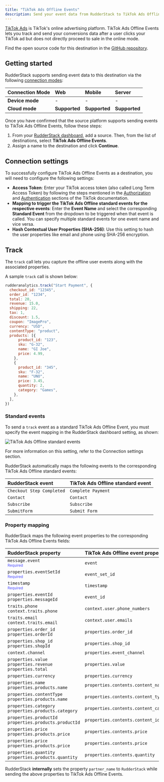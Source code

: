 ```yaml
---
title: "TikTok Ads Offline Events"
description: Send your event data from RudderStack to TikTok Ads Offline Events.
---
```


[TikTok Ads](https://www.tiktok.com/business/en/apps/tiktok?tt4b_lang_redirect=1") is TikTok's online advertising platform. TikTok Ads Offline Events lets you track and send your conversions data after a user clicks your TikTok ad but does not directly proceed to sale in the online mode.

Find the open source code for this destination in the <a href="https://github.com/rudderlabs/rudder-transformer/tree/master/src/v0/destinations/tiktok_ads_offline_events">GitHub repository</a>.

## Getting started

RudderStack supports sending event data to this destination via the following <a href="https://rudderstack.com/docs/rudderstack-cloud/rudderstack-connection-modes/">connection modes</a>:

| **Connection Mode** | **Web**       | **Mobile**    | **Server**    |
| :------------------ | :------------ | :------------ | :------------ |
| **Device mode**     |  -            | -             | -             |
| **Cloud mode**      | **Supported** | **Supported** | **Supported** |

Once you have confirmed that the source platform supports sending events to TikTok Ads Offline Events, follow these steps:

1. From your [RudderStack dashboard](https://app.rudderstack.com/), add a source. Then, from the list of destinations, select **TikTok Ads Offline Events**.
2. Assign a name to the destination and click **Continue**.

## Connection settings

To successfully configure TikTok Ads Offline Events as a destination, you will need to configure the following settings:

- **Access Token**: Enter your TikTok access token (also called Long Term Access Token) by following the steps mentioned in the [Authorization](https://ads.tiktok.com/marketing_api/docs?id=1738373141733378) and [Authentication](https://ads.tiktok.com/marketing_api/docs?id=1738373164380162) sections of the TikTok documentation.
- **Mapping to trigger the TikTok Ads Offline standard events for the respective events**: Enter the **Event Name** and select the corresponding **Standard Event** from the dropdown to be triggered when that event is called. You can specify multiple standard events for one event name and vice versa.
- **Hash Contextual User Properties (SHA-256)**: Use this setting to hash the user properties like email and phone using SHA-256 encryption.

## Track

The <Link to="/event-spec/standard-events/track/">`track`</Link> call lets you capture the offline user events along with the associated properties.

A sample `track` call is shown below:

```javascript
rudderanalytics.track("Start Payment", {
  checkout_id: "12345",
  order_id: "1234",
  total: 20,
  revenue: 15.0,
  shipping: 22,
  tax: 1,
  discount: 1.5,
  coupon: "ImagePro",
  currency: "USD",
  contentType: "product",
  products: [{
      product_id: "123",
      sku: "G-32",
      name: "GI Joe",
      price: 4.99,
    },
    {
      product_id: "345",
      sku: "F-32",
      name: "UNO",
      price: 3.45,
      quantity: 2,
      category: "Games",
    },
  ],
})
```

### Standard events

To send a `track` event as a standard TikTok Ads Offline Event, you must specify the event mapping in the RudderStack  dashboard setting, as shown: 

<img src="../../assets/event-stream-destinations/tiktok-ads-offline-standard-events.png" alt="TikTok Ads Offline standard events" />

For more information on this setting, refer to the <Link to="#connection-settings">Connection settings</Link> section.

RudderStack automatically maps the following events to the corresponding TikTok Ads Offline standard events:

| RudderStack event | TikTok Ads Offline standard event |
| :------------------------------- | :--------------------------|
| `Checkout Step Completed` | `Complete Payment` |
| `Contact` | `Contact` |
| `Subscribe` | `Subscribe` |
| `SubmitForm` |  `Submit Form` |

### Property mapping

RudderStack maps the following event properties to the corresponding TikTok Ads Offline Events fields:

| RudderStack property | TikTok Ads Offline event property |
| :-------------- | :------------------|
| `message.event` <br/> <span style="color: #4D4DFF;font-size:12px;">Required</span> | `event` |
| `properties.eventSetId` <br/> <span style="color: #4D4DFF;font-size:12px;">Required</span> | `event_set_id` |
| `timestamp` <br/> <span style="color: #4D4DFF;font-size:12px;">Required</span> | `timestamp` |
| `properties.eventId` <br /> `properties.messageId` | `event_id` |
| `traits.phone` <br /> `context.traits.phone` | `context.user.phone_numbers` |
| `traits.email` <br /> `context.traits.email` | `context.user.emails` |
| `properties.order_id` <br /> `properties.orderId` | `properties.order_id` |
| `properties.shop_id` <br /> `properties.shopId` | `properties.shop_id` |
| `context.channel` | `properties.event_channel` |
| `properties.value` <br /> `properties.revenue` <br /> `properties.total` | `properties.value` |
| `properties.currency` | `properties.currency` |
| `properties.name` <br /> `properties.products.name` | `properties.contents.content_name` |
| `properties.contentType` <br /> `properties.products.name` | `properties.contents.content_type` |
| `properties.category` <br /> `properties.products.category` | `properties.contents.content_category` |
| `properties.productId` <br /> `properties.products.productId` | `properties.contents.content_id` |
| `properties.price` <br /> `properties.products.price` | `properties.contents.price` |
| `properties.price` <br /> `properties.products.price` | `properties.contents.price` |
| `properties.quantity` <br /> `properties.products.quantity` | `properties.contents.quantity` |

<div class="infoBlock">
RudderStack <strong>internally</strong> sets the property <code class="inline-code">partner_name</code> to <code class="inline-code">RudderStack</code> while sending the above properties to TikTok Ads Offline Events.
</div>